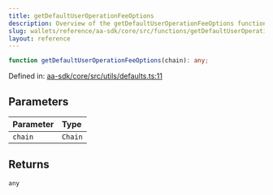 ```yaml
---
title: getDefaultUserOperationFeeOptions
description: Overview of the getDefaultUserOperationFeeOptions function
slug: wallets/reference/aa-sdk/core/src/functions/getDefaultUserOperationFeeOptions
layout: reference
---
```


```ts
function getDefaultUserOperationFeeOptions(chain): any;
```

Defined in: [aa-sdk/core/src/utils/defaults.ts:11](https://github.com/alchemyplatform/aa-sdk/blob/49e74eee8606f480b200b4612d00d950da8a8742/aa-sdk/core/src/utils/defaults.ts#L11)

## Parameters

| Parameter | Type    |
| :-------- | :------ |
| `chain`   | `Chain` |

## Returns

`any`
